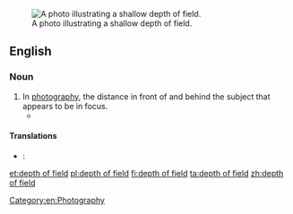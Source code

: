 [[Image:DOF-ShallowDepthofField.jpg|thumb|right|A photo illustrating a shallow depth of field.]]
==English==
{{wikipedia}}

===Noun===
{{en-noun|head=[[depth]] of [[field]]|depths of field}}

# In [[photography]], the distance in front of and behind the subject that appears to be in focus.
#*{{quote-magazine|year=2013|month=July-August|author=[http://www.americanscientist.org/authors/detail/catherine-clabby Catherine Clabby]
|magazine={{w|American Scientist}}|title=[http://www.americanscientist.org/issues/pub/2013/4/focus-on-everything Focus on Everything]
|passage=Not long ago, it was difficult to produce photographs of tiny creatures with every part in focus. That’s because the lenses that are excellent at magnifying tiny subjects produce a narrow '''depth of field'''. A photo processing technique called focus stacking has changed that.}}

====Translations====
{{checktrans-top}}
* {{ttbc|de}}: {{t|de|Tiefenunschärfe|f}}
{{trans-mid}}
{{trans-bottom}}

[[Category:en:Photography]]

[[et:depth of field]]
[[pl:depth of field]]
[[fi:depth of field]]
[[ta:depth of field]]
[[zh:depth of field]]